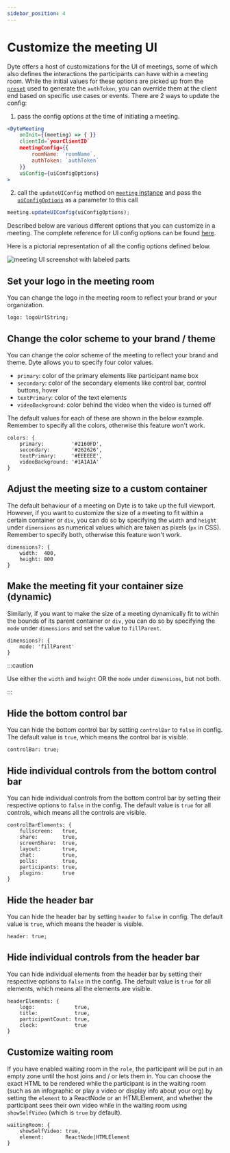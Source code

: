 ```yaml
---
sidebar_position: 4
---
```


# Customize the meeting UI


Dyte offers a host of customizations for the UI of meetings, some of which also defines the interactions the participants can have within a meeting room. While the initial values for these options are picked up from the [`preset`](/docs/home/introduction#glossary) used to generate the `authToken`, you can override them at the client end based on specific use cases or events. There are 2 ways to update the config:

1. pass the config options at the time of initiating a meeting.

```jsx {8}
<DyteMeeting
    onInit={(meeting) => { }}
    clientId=`yourClientID`
    meetingConfig={{
        roomName: `roomName`,
        authToken: `authToken`
    }}
    uiConfig={uiConfigOptions}
>
```

2. call the `updateUIConfig` method on [`meeting` instance](./reference/meeting) and pass the [`uiConfigOptions`](./reference/dyte-ui-config) as a parameter to this call

```javascript
meeting.updateUIConfig(uiConfigOptions);
```

Described below are various different options that you can customize in a meeting. The complete reference for UI config options can be found [here](./reference/dyte-ui-config).

Here is a pictorial representation of all the config options defined below.

![meeting UI screenshot with labeled parts](/ui-customizations/mobile/mobile-meeting-ui.png)

## Set your logo in the meeting room

You can change the logo in the meeting room to reflect your brand or your organization.

```tsx
logo: logoUrlString;
```

## Change the color scheme to your brand / theme

You can change the color scheme of the meeting to reflect your brand and theme. Dyte allows you to specify four color values.

- `primary`: color of the primary elements like participant name box
- `secondary`: color of the secondary elements like control bar, control buttons, hover
- `textPrimary`: color of the text elements
- `videoBackground`: color behind the video when the video is turned off

The default values for each of these are shown in the below example. Remember to specify all the colors, otherwise this feature won't work.

```tsx
colors: {
    primary:         '#2160FD',
    secondary:       '#262626',
    textPrimary:     '#EEEEEE',
    videoBackground: '#1A1A1A'
}
```

<VideoPlayer src="/ui-customizations/mobile/mobile-themes.mp4" mobile />

## Adjust the meeting size to a custom container

The default behaviour of a meeting on Dyte is to take up the full viewport. However, if you want to customize the size of a meeting to fit within a certain container or `div`, you can do so by specifying the `width` and `height` under `dimensions` as numerical values which are taken as pixels (`px` in CSS). Remember to specify both, otherwise this feature won't work.

```tsx
dimensions?: {
    width:  400,
    height: 800
}
```

## Make the meeting fit your container size (dynamic)

Similarly, if you want to make the size of a meeting dynamically fit to within the bounds of its parent container or `div`, you can do so by specifying the `mode` under `dimensions` and set the value to `fillParent`.

```tsx
dimensions?: {
    mode: 'fillParent'
}
```

:::caution

Use either the `width` and `height` OR the `mode` under `dimensions`, but not both.

:::

## Hide the bottom control bar

You can hide the bottom control bar by setting `controlBar` to `false` in config. The default value is `true`, which means the control bar is visible.

```tsx
controlBar: true;
```

<VideoPlayer src="/ui-customizations/mobile/mobile-control-bar.mp4" mobile />

## Hide individual controls from the bottom control bar

You can hide individual controls from the bottom control bar by setting their respective options to `false` in the config. The default value is `true` for all controls, which means all the controls are visible.

```tsx
controlBarElements: {
    fullscreen:   true,
    share:        true,
    screenShare:  true,
    layout:       true,
    chat:         true,
    polls:        true,
    participants: true,
    plugins:      true
}
```

<VideoPlayer
  src="/ui-customizations/mobile/mobile-control-bar-elements.mp4"
  mobile
/>

## Hide the header bar

You can hide the header bar by setting `header` to `false` in config. The default value is `true`, which means the header is visible.

```tsx
header: true;
```

<VideoPlayer src="/ui-customizations/mobile/mobile-header.mp4" mobile />

## Hide individual controls from the header bar

You can hide individual elements from the header bar by setting their respective options to `false` in the config. The default value is `true` for all elements, which means all the elements are visible.

```tsx
headerElements: {
    logo:             true,
    title:            true,
    participantCount: true,
    clock:            true
}
```

## Customize waiting room

If you have enabled waiting room in the `role`, the participant will be put in an empty zone until the host joins and / or lets them in. You can choose the exact HTML to be rendered while the participant is in the waiting room (such as an infographic or play a video or display info about your org) by setting the `element` to a ReactNode or an HTMLElement, and whether the participant sees their own video while in the waiting room using `showSelfVideo` (which is `true` by default).

```tsx
waitingRoom: {
    showSelfVideo: true,
    element:       ReactNode|HTMLElement
}
```

<!-- ## Add overlay / filter to meeting video

You can add an overlay or filter to the meeting videos. You can add them to the individual participant videos or to the entire meeting grid at once. You would generally need to listen to the meeting events, such as [`roomMessage`](./advanced-usage#send-a-custom-message-to-other-participants-in-the-meeting-p2p-message--data-exchange), to determine when to show an overlay, or you could build your own custom logic around this.

:::info

Adding any overlay disables the context menu (right click) on the video stream(s).

::: -->

<!-- ### Meeting grid overlay

You can add overlay to the entire meeting grid, which is the area including all the participant videos. Generally it will be all the area between the header and the control bar.

Use `meeting.grid.setOverlay(ReactNode)` to set overlay on top of the entire video grid. This can be useful for use cases like enabling reactions etc. Simply pass either a React component or a HTML string to the function. Remember to set the width and height to 100% to occupy the full size of the grid.

```javascript
meeting.grid.setOverlay(
  '<canvas id="reaction-1" style="width: 100%; height: 100%;" />'
);
```

To remove, you can simply set the overlay to `null`.

```javascript
meeting.grid.setOverlay(null);
```

### Participant video overlay

[Check this section](./advanced-usage#set-an-overlay--filter-on-the-participant-video). -->
